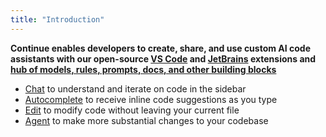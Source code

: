 ```yaml
---
title: "Introduction"
---
```


**Continue enables developers to create, share, and use custom AI code assistants with our open-source [VS Code](https://marketplace.visualstudio.com/items?itemName=Continue.continue) and [JetBrains](https://plugins.jetbrains.com/plugin/22707-continue-extension) extensions and [hub of models, rules, prompts, docs, and other building blocks](https://hub.continue.dev)**

- [Chat](/features/chat/quick-start) to understand and iterate on code in the sidebar
- [Autocomplete](/features/autocomplete/quick-start) to receive inline code suggestions as you type
- [Edit](/features/edit/quick-start) to modify code without leaving your current file
- [Agent](/features/agent/quick-start) to make more substantial changes to your codebase
